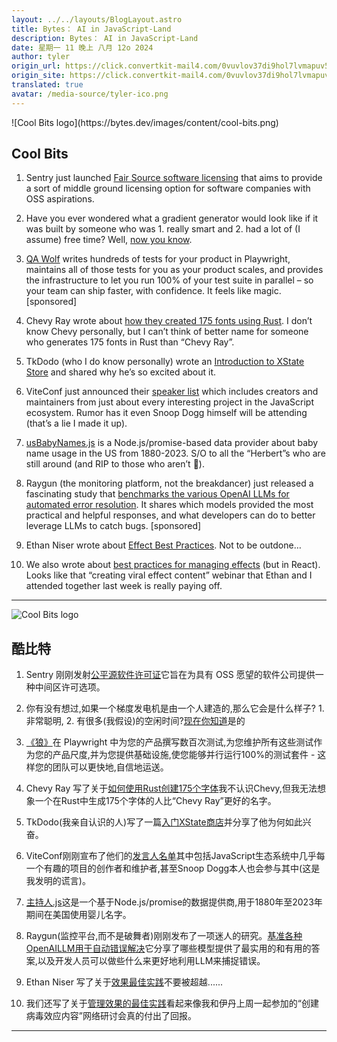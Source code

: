 ```yaml
---
layout: ../../layouts/BlogLayout.astro
title: Bytes： AI in JavaScript-Land
description: Bytes： AI in JavaScript-Land
date: 星期一 11 晚上 八月 12o 2024
author: tyler
origin_url: https://click.convertkit-mail4.com/0vuvlov37di9hol7lvmapuv57o555fn/reh8h9u0znoqoqt2/aHR0cHM6Ly9ieXRlcy5kZXYvYXJjaGl2ZXMvMzEz
origin_site: https://click.convertkit-mail4.com/0vuvlov37di9hol7lvmapuv57o555fn/reh8h9u0znoqoqt2/aHR0cHM6Ly9ieXRlcy5kZXYvYXJjaGl2ZXMvMzEz
translated: true
avatar: /media-source/tyler-ico.png
---
```



<Reference client:only="react" title="Bytes： AI in JavaScript-Land" url="https://click.convertkit-mail4.com/0vuvlov37di9hol7lvmapuv57o555fn/reh8h9u0znoqoqt2/aHR0cHM6Ly9ieXRlcy5kZXYvYXJjaGl2ZXMvMzEz" />

<Detail client:only="react">
	![Cool Bits logo](https://bytes.dev/images/content/cool-bits.png)

## Cool Bits

1.  Sentry just launched [Fair Source software licensing](https://click.convertkit-mail4.com/0vuvlov37di9hol7lvmapuv57o555fn/6qhehou7e03p39fo/aHR0cHM6Ly9ibG9nLnNlbnRyeS5pby9zZW50cnktaXMtbm93LWZhaXItc291cmNlLw==) that aims to provide a sort of middle ground licensing option for software companies with OSS aspirations.
    
2.  Have you ever wondered what a gradient generator would look like if it was built by someone who was 1. really smart and 2. had a lot of (I assume) free time? Well, [now you know](https://click.convertkit-mail4.com/0vuvlov37di9hol7lvmapuv57o555fn/kkhmh2ulv4o8oohl/aHR0cHM6Ly93d3cubGVhcm51aS5kZXNpZ24vdG9vbHMvZ3JhZGllbnQtZ2VuZXJhdG9yLmh0bWw=).
    
3.  [QA Wolf](https://click.convertkit-mail4.com/0vuvlov37di9hol7lvmapuv57o555fn/58hvh8um2l454wu6/aHR0cHM6Ly93d3cucWF3b2xmLmNvbS8_dXRtX2NhbXBhaWduPVNsb3dRQUN5Y2xlczA4MTIyMDI0JnV0bV9tZWRpdW09bmV3c2xldHRlciZ1dG1fc291cmNlPWJ5dGVz) writes hundreds of tests for your product in Playwright, maintains all of those tests for you as your product scales, and provides the infrastructure to let you run 100% of your test suite in parallel – so your team can ship faster, with confidence. It feels like magic. \[sponsored\]
    
4.  Chevy Ray wrote about [how they created 175 fonts using Rust](https://click.convertkit-mail4.com/0vuvlov37di9hol7lvmapuv57o555fn/25h2h9u2wnq7q5s3/aHR0cHM6Ly9jaGV2eXJheS5kZXYvYmxvZy9jcmVhdGluZy0xNzUtZm9udHMv). I don’t know Chevy personally, but I can’t think of better name for someone who generates 175 fonts in Rust than “Chevy Ray”.
    
5.  TkDodo (who I do know personally) wrote an [Introduction to XState Store](https://click.convertkit-mail4.com/0vuvlov37di9hol7lvmapuv57o555fn/qvh8h8urpql83gsl/aHR0cHM6Ly90a2RvZG8uZXUvYmxvZy9pbnRyb2R1Y2luZy14LXN0YXRlLXN0b3Jl) and shared why he’s so excited about it.
    
6.  ViteConf just announced their [speaker list](https://click.convertkit-mail4.com/0vuvlov37di9hol7lvmapuv57o555fn/g3hnhwu3wx0e2dar/aHR0cHM6Ly92aXRlY29uZi5vcmcv) which includes creators and maintainers from just about every interesting project in the JavaScript ecosystem. Rumor has it even Snoop Dogg himself will be attending (that’s a lie I made it up).
    
7.  [usBabyNames.js](https://click.convertkit-mail4.com/0vuvlov37di9hol7lvmapuv57o555fn/9qhzhduprneg86i9/aHR0cHM6Ly9naXRodWIuY29tL2pvbnJvaWcvdXNCYWJ5TmFtZXMuanM=) is a Node.js/promise-based data provider about baby name usage in the US from 1880-2023. S/O to all the “Herbert”s who are still around (and RIP to those who aren’t 🍻).
    
8.  Raygun (the monitoring platform, not the breakdancer) just released a fascinating study that [benchmarks the various OpenAI LLMs for automated error resolution](https://click.convertkit-mail4.com/0vuvlov37di9hol7lvmapuv57o555fn/3ohphdu7gvkq8rur/aHR0cHM6Ly9yYXlndW4uY29tL2Jsb2cvYmVuY2htYXJraW5nLW9wZW5haS1tb2RlbHMtZm9yLWF1dG9tYXRlZC1lcnJvci1yZXNvbHV0aW9uLz91dG1fY2FtcGFpZ249YnJhbmQmdXRtX2NvbnRlbnQ9YmxvZyZ1dG1fbWVkaXVtPXNwb25zb3JzaGlwJnV0bV9zb3VyY2U9Ynl0ZXM=). It shares which models provided the most practical and helpful responses, and what developers can do to better leverage LLMs to catch bugs. \[sponsored\]
    
9.  Ethan Niser wrote about [Effect Best Practices](https://click.convertkit-mail4.com/0vuvlov37di9hol7lvmapuv57o555fn/n2hohqu30eln45u6/aHR0cHM6Ly9ldGhhbm5pc2VyLmRldi9ibG9nL2VmZmVjdC1iZXN0LXByYWN0aWNlcy8=). Not to be outdone…
    
10.  We also wrote about [best practices for managing effects](https://click.convertkit-mail4.com/0vuvlov37di9hol7lvmapuv57o555fn/48hvh7ur8k703nix/aHR0cHM6Ly91aS5kZXYvYy9yZWFjdC9lZmZlY3RzP3M9Ynl0ZXM=) (but in React). Looks like that “creating viral effect content” webinar that Ethan and I attended together last week is really paying off.
    

* * *


</Detail>

![Cool Bits logo](https://bytes.dev/images/content/cool-bits.png)

## 酷比特

1. Sentry 刚刚发射[公平源软件许可证](https://click.convertkit-mail4.com/0vuvlov37di9hol7lvmapuv57o555fn/6qhehou7e03p39fo/aHR0cHM6Ly9ibG9nLnNlbnRyeS5pby9zZW50cnktaXMtbm93LWZhaXItc291cmNlLw==)它旨在为具有 OSS 愿望的软件公司提供一种中间区许可选项。

2. 你有没有想过,如果一个梯度发电机是由一个人建造的,那么它会是什么样子? 1. 非常聪明, 2. 有很多(我假设)的空闲时间?[现在你知道](https://click.convertkit-mail4.com/0vuvlov37di9hol7lvmapuv57o555fn/kkhmh2ulv4o8oohl/aHR0cHM6Ly93d3cubGVhcm51aS5kZXNpZ24vdG9vbHMvZ3JhZGllbnQtZ2VuZXJhdG9yLmh0bWw=)是的

3. [《狼》](https://click.convertkit-mail4.com/0vuvlov37di9hol7lvmapuv57o555fn/58hvh8um2l454wu6/aHR0cHM6Ly93d3cucWF3b2xmLmNvbS8_dXRtX2NhbXBhaWduPVNsb3dRQUN5Y2xlczA4MTIyMDI0JnV0bV9tZWRpdW09bmV3c2xldHRlciZ1dG1fc291cmNlPWJ5dGVz)在 Playwright 中为您的产品撰写数百次测试,为您维护所有这些测试作为您的产品尺度,并为您提供基础设施,使您能够并行运行100%的测试套件 - 这样您的团队可以更快地,自信地运送。

4. Chevy Ray 写了关于[如何使用Rust创建175个字体](https://click.convertkit-mail4.com/0vuvlov37di9hol7lvmapuv57o555fn/25h2h9u2wnq7q5s3/aHR0cHM6Ly9jaGV2eXJheS5kZXYvYmxvZy9jcmVhdGluZy0xNzUtZm9udHMv)我不认识Chevy,但我无法想象一个在Rust中生成175个字体的人比“Chevy Ray”更好的名字。

5. TkDodo(我亲自认识的人)写了一篇[入门XState商店](https://click.convertkit-mail4.com/0vuvlov37di9hol7lvmapuv57o555fn/qvh8h8urpql83gsl/aHR0cHM6Ly90a2RvZG8uZXUvYmxvZy9pbnRyb2R1Y2luZy14LXN0YXRlLXN0b3Jl)并分享了他为何如此兴奋。

6. ViteConf刚刚宣布了他们的[发言人名单](https://click.convertkit-mail4.com/0vuvlov37di9hol7lvmapuv57o555fn/g3hnhwu3wx0e2dar/aHR0cHM6Ly92aXRlY29uZi5vcmcv)其中包括JavaScript生态系统中几乎每一个有趣的项目的创作者和维护者,甚至Snoop Dogg本人也会参与其中(这是我发明的谎言)。

7. [主持人.js](https://click.convertkit-mail4.com/0vuvlov37di9hol7lvmapuv57o555fn/9qhzhduprneg86i9/aHR0cHM6Ly9naXRodWIuY29tL2pvbnJvaWcvdXNCYWJ5TmFtZXMuanM=)这是一个基于Node.js/promise的数据提供商,用于1880年至2023年期间在美国使用婴儿名字。

8. Raygun(监控平台,而不是破舞者)刚刚发布了一项迷人的研究。[基准各种OpenAILLM用于自动错误解决](https://click.convertkit-mail4.com/0vuvlov37di9hol7lvmapuv57o555fn/3ohphdu7gvkq8rur/aHR0cHM6Ly9yYXlndW4uY29tL2Jsb2cvYmVuY2htYXJraW5nLW9wZW5haS1tb2RlbHMtZm9yLWF1dG9tYXRlZC1lcnJvci1yZXNvbHV0aW9uLz91dG1fY2FtcGFpZ249YnJhbmQmdXRtX2NvbnRlbnQ9YmxvZyZ1dG1fbWVkaXVtPXNwb25zb3JzaGlwJnV0bV9zb3VyY2U9Ynl0ZXM=)它分享了哪些模型提供了最实用的和有用的答案,以及开发人员可以做些什么来更好地利用LLM来捕捉错误。

9. Ethan Niser 写了关于[效果最佳实践](https://click.convertkit-mail4.com/0vuvlov37di9hol7lvmapuv57o555fn/n2hohqu30eln45u6/aHR0cHM6Ly9ldGhhbm5pc2VyLmRldi9ibG9nL2VmZmVjdC1iZXN0LXByYWN0aWNlcy8=)不要被超越......

10. 我们还写了关于[管理效果的最佳实践](https://click.convertkit-mail4.com/0vuvlov37di9hol7lvmapuv57o555fn/48hvh7ur8k703nix/aHR0cHM6Ly91aS5kZXYvYy9yZWFjdC9lZmZlY3RzP3M9Ynl0ZXM=)看起来像我和伊丹上周一起参加的“创建病毒效应内容”网络研讨会真的付出了回报。

***


